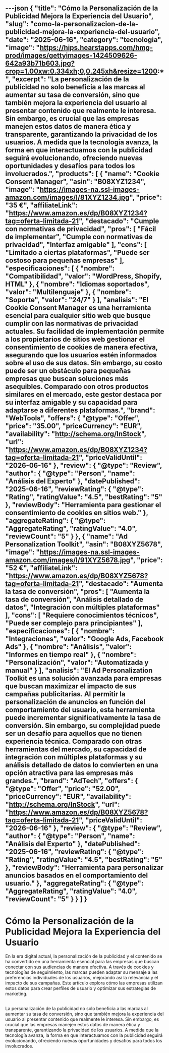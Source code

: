 ---json
{
  "title": "Cómo la Personalización de la Publicidad Mejora la Experiencia del Usuario",
  "slug": "como-la-personalizacion-de-la-publicidad-mejora-la-experiencia-del-usuario",
  "date": "2025-06-16",
  "category": "tecnologia",
  "image": "https://hips.hearstapps.com/hmg-prod/images/gettyimages-1424509626-642a93b71b603.jpg?crop=1.00xw:0.334xh;0,0.245xh&resize=1200:*",
  "excerpt": "La personalización de la publicidad no solo beneficia a las marcas al aumentar su tasa de conversión, sino que también mejora la experiencia del usuario al presentar contenido que realmente le interesa. Sin embargo, es crucial que las empresas manejen estos datos de manera ética y transparente, garantizando la privacidad de los usuarios. A medida que la tecnología avanza, la forma en que interactuamos con la publicidad seguirá evolucionando, ofreciendo nuevas oportunidades y desafíos para todos los involucrados.",
  "products": [
    {
      "name": "Cookie Consent Manager",
      "asin": "B08XYZ1234",
      "image": "https://images-na.ssl-images-amazon.com/images/I/81XYZ1234.jpg",
      "price": "35 €",
      "affiliateLink": "https://www.amazon.es/dp/B08XYZ1234?tag=oferta-limitada-21",
      "destacado": "Cumple con normativas de privacidad",
      "pros": [
        "Fácil de implementar",
        "Cumple con normativas de privacidad",
        "Interfaz amigable"
      ],
      "cons": [
        "Limitado a ciertas plataformas",
        "Puede ser costoso para pequeñas empresas"
      ],
      "especificaciones": [
        {
          "nombre": "Compatibilidad",
          "valor": "WordPress, Shopify, HTML"
        },
        {
          "nombre": "Idiomas soportados",
          "valor": "Multilenguaje"
        },
        {
          "nombre": "Soporte",
          "valor": "24/7"
        }
      ],
      "analisis": "El Cookie Consent Manager es una herramienta esencial para cualquier sitio web que busque cumplir con las normativas de privacidad actuales. Su facilidad de implementación permite a los propietarios de sitios web gestionar el consentimiento de cookies de manera efectiva, asegurando que los usuarios estén informados sobre el uso de sus datos. Sin embargo, su costo puede ser un obstáculo para pequeñas empresas que buscan soluciones más asequibles. Comparado con otros productos similares en el mercado, este gestor destaca por su interfaz amigable y su capacidad para adaptarse a diferentes plataformas.",
      "brand": "WebTools",
      "offers": {
        "@type": "Offer",
        "price": "35.00",
        "priceCurrency": "EUR",
        "availability": "http://schema.org/InStock",
        "url": "https://www.amazon.es/dp/B08XYZ1234?tag=oferta-limitada-21",
        "priceValidUntil": "2026-06-16"
      },
      "review": {
        "@type": "Review",
        "author": {
          "@type": "Person",
          "name": "Análisis del Experto"
        },
        "datePublished": "2025-06-16",
        "reviewRating": {
          "@type": "Rating",
          "ratingValue": "4.5",
          "bestRating": "5"
        },
        "reviewBody": "Herramienta para gestionar el consentimiento de cookies en sitios web."
      },
      "aggregateRating": {
        "@type": "AggregateRating",
        "ratingValue": "4.0",
        "reviewCount": "5"
      }
    },
    {
      "name": "Ad Personalization Toolkit",
      "asin": "B08XYZ5678",
      "image": "https://images-na.ssl-images-amazon.com/images/I/91XYZ5678.jpg",
      "price": "52 €",
      "affiliateLink": "https://www.amazon.es/dp/B08XYZ5678?tag=oferta-limitada-21",
      "destacado": "Aumenta la tasa de conversión",
      "pros": [
        "Aumenta la tasa de conversión",
        "Análisis detallado de datos",
        "Integración con múltiples plataformas"
      ],
      "cons": [
        "Requiere conocimientos técnicos",
        "Puede ser complejo para principiantes"
      ],
      "especificaciones": [
        {
          "nombre": "Integraciones",
          "valor": "Google Ads, Facebook Ads"
        },
        {
          "nombre": "Análisis",
          "valor": "Informes en tiempo real"
        },
        {
          "nombre": "Personalización",
          "valor": "Automatizada y manual"
        }
      ],
      "analisis": "El Ad Personalization Toolkit es una solución avanzada para empresas que buscan maximizar el impacto de sus campañas publicitarias. Al permitir la personalización de anuncios en función del comportamiento del usuario, esta herramienta puede incrementar significativamente la tasa de conversión. Sin embargo, su complejidad puede ser un desafío para aquellos que no tienen experiencia técnica. Comparado con otras herramientas del mercado, su capacidad de integración con múltiples plataformas y su análisis detallado de datos lo convierten en una opción atractiva para las empresas más grandes.",
      "brand": "AdTech",
      "offers": {
        "@type": "Offer",
        "price": "52.00",
        "priceCurrency": "EUR",
        "availability": "http://schema.org/InStock",
        "url": "https://www.amazon.es/dp/B08XYZ5678?tag=oferta-limitada-21",
        "priceValidUntil": "2026-06-16"
      },
      "review": {
        "@type": "Review",
        "author": {
          "@type": "Person",
          "name": "Análisis del Experto"
        },
        "datePublished": "2025-06-16",
        "reviewRating": {
          "@type": "Rating",
          "ratingValue": "4.5",
          "bestRating": "5"
        },
        "reviewBody": "Herramienta para personalizar anuncios basados en el comportamiento del usuario."
      },
      "aggregateRating": {
        "@type": "AggregateRating",
        "ratingValue": "4.0",
        "reviewCount": "5"
      }
    }
  ]
}
---

# Cómo la Personalización de la Publicidad Mejora la Experiencia del Usuario


En la era digital actual, la personalización de la publicidad y el contenido se ha convertido en una herramienta esencial para las empresas que buscan conectar con sus audiencias de manera efectiva. A través de cookies y tecnologías de seguimiento, las marcas pueden adaptar su mensaje a las preferencias individuales de los usuarios, mejorando así la relevancia y el impacto de sus campañas. Este artículo explora cómo las empresas utilizan estos datos para crear perfiles de usuario y optimizar sus estrategias de marketing.

## 

<ProductRankingTable products={products} />

## 

<ProductDetailCard product={products[0]} index={0} />

<ProductDetailCard product={products[1]} index={1} />

## 

La personalización de la publicidad no solo beneficia a las marcas al aumentar su tasa de conversión, sino que también mejora la experiencia del usuario al presentar contenido que realmente le interesa. Sin embargo, es crucial que las empresas manejen estos datos de manera ética y transparente, garantizando la privacidad de los usuarios. A medida que la tecnología avanza, la forma en que interactuamos con la publicidad seguirá evolucionando, ofreciendo nuevas oportunidades y desafíos para todos los involucrados.
